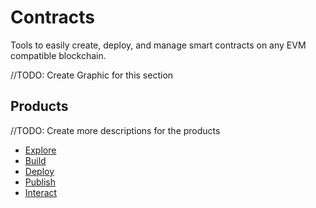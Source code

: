 # Contracts

Tools to easily create, deploy, and manage smart contracts on any EVM compatible blockchain. 

//TODO: Create Graphic for this section

## Products

//TODO: Create more descriptions for the products

- [Explore](/explore)
- [Build](/build)
- [Deploy](/deploy)
- [Publish](/publish)
- [Interact](/interact)
